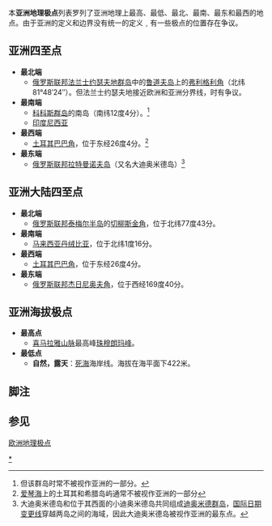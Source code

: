 本'''亚洲地理极点'''列表罗列了亚洲地理上最高、最低、最北、最南、最东和最西的地点。由于亚洲的定义和边界没有统一的定义﹐有一些极点的位置存在争议。

== 亚洲四至点 ==

*'''最北端'''
**[[俄罗斯联邦|俄罗斯联邦]][[法兰士约瑟夫地群岛|法兰士约瑟夫地群岛]]中的[[鲁道夫岛|鲁道夫岛]]上的[[弗利格利角|弗利格利角]]（北纬81°48′24″）。但法兰士约瑟夫地接近欧洲和亚洲分界线，时有争议。
*'''最南端'''
**[[科科斯群岛|科科斯群岛]]的南岛（南纬12度4分）。<ref>但该群岛时常不被视作亚洲的一部分。</ref>
**[[印度尼西亚|印度尼西亚]]{{link-en|达纳岛|Dana Island, Indonesia}}
*'''最西端'''
**[[土耳其|土耳其]][[巴巴角|巴巴角]]，位于东经26度4分。<ref>[[爱琴海|爱琴海]]上的土耳其和希腊岛屿通常不被视作亚洲的一部分</ref>
*'''最东端'''
**[[俄罗斯联邦|俄罗斯联邦]][[拉特曼诺夫岛|拉特曼诺夫岛]]（又名大迪奥米德岛）<ref>大迪奥米德岛和位于其西面的小迪奥米德岛共同组成[[迪奥米德群岛|迪奥米德群岛]]，[[国际日期变更线|国际日期变更线]]穿越两岛之间的海域，因此大迪奥米德岛被视作亚洲的最东点。</ref>


== 亚洲大陆四至点 ==
*'''最北端'''
**[[俄罗斯联邦|俄罗斯联邦]][[泰梅尔半岛|泰梅尔半岛]]的[[切柳斯金角|切柳斯金角]]，位于北纬77度43分。
*'''最南端'''
**[[马来西亚|马来西亚]][[丹绒比亚|丹绒比亚]]，位于北纬1度16分。
*'''最西端'''
**[[土耳其|土耳其]][[巴巴角|巴巴角]]，位于东经26度4分。 
*'''最东端'''
**[[俄罗斯联邦|俄罗斯联邦]][[杰日尼奥夫角|杰日尼奥夫角]]，位于西经169度40分。

== 亚洲海拔极点 ==
*'''最高点'''
**[[喜马拉雅山脉|喜马拉雅山脉]]最高峰[[珠穆朗玛峰|珠穆朗玛峰]]。
*'''最低点'''
**'''自然，露天'''：[[死海|死海]]海岸线。海拔在海平面下422米。

== 脚注 ==
<references />


== 参见 ==
[[欧洲地理极点|欧洲地理极点]]



[[Category:亚洲地理之最|*]]